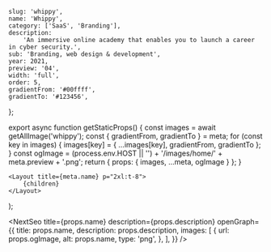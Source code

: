 
	slug: 'whippy',
	name: 'Whippy',
	category: ['SaaS', 'Branding'],
	description:
		'An immersive online academy that enables you to launch a career in cyber security.',
	sub: 'Branding, web design & development',
	year: 2021,
	preview: '04',
	width: 'full',
	order: 5,
	gradientFrom: '#00ffff',
	gradientTo: '#123456',
};

export async function getStaticProps() {
	const images = await getAllImage('whippy');
	const { gradientFrom, gradientTo } = meta;
	for (const key in images) {
		images[key] = { ...images[key], gradientFrom, gradientTo };
	}
	const ogImage =
		(process.env.HOST || '') + '/images/home/' + meta.preview + '.png';
	return { props: { images, ...meta, ogImage } };
}

	<Layout title={meta.name} p="2xl:t-8">
		{children}
	</Layout>
);

<NextSeo
	title={props.name}
	description={props.description}
	openGraph={{
		title: props.name,
		description: props.description,
		images: [
			{
				url: props.ogImage,
				alt: props.name,
				type: 'png',
			},
		],
	}}
/>

<Title text="Conversational marketing" sub="Whippy 2021" />

<FullWidth space="y-5">
	<Image {...props.images['01']} />
	<TwoColumns>
		<Image {...props.images['02']} />
		<Image {...props.images['03']} />
	</TwoColumns>
	<Image {...props.images['04']} />
	<TwoColumns>
		<Image {...props.images['05']} />
		<Image {...props.images['06']} />
	</TwoColumns>
	<Image {...props.images['07']} />
	<TwoColumns>
		<Image {...props.images['08']} />
		<Image {...props.images['09']} />
	</TwoColumns>
	<Image {...props.images['10']} />
	<Image {...props.images['11']} />
	<Image {...props.images['12']} />
	<Image {...props.images['13']} />
</FullWidth>
